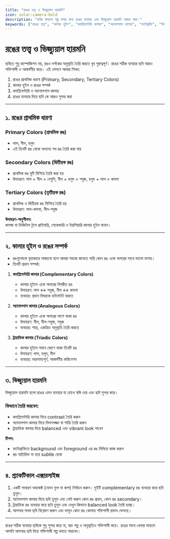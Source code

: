 ```yaml
---
title: "রঙের তত্ত্ব ও ভিজ্যুয়াল হারমনি"
icon: solar:camera-bold
description: "ছবির মাধ্যমে গল্প বলার জন্য রঙের ব্যবহার এবং ভিজ্যুয়াল হারমনি আয়ত্ত করা।"
keywords: ["রঙের তত্ত্ব", "কালার হুইল", "কমপ্লিমেন্টারি কালার", "অ্যানালগাস কালার", "ফটোগ্রাফি", "ভিজ্যুয়াল হারমনি"]
---
```


# রঙের তত্ত্ব ও ভিজ্যুয়াল হারমনি

ছবিতে শুধু কম্পোজিশন নয়, রঙও দর্শকের অনুভূতি তৈরি করতে খুব গুরুত্বপূর্ণ। রঙের সঠিক ব্যবহার ছবি আরও শক্তিশালী ও আকর্ষণীয় করে। এই লেসনে আমরা শিখব:

1. রঙের প্রাথমিক ধারণা (Primary, Secondary, Tertiary Colors)  
2. কালার হুইল ও রঙের সম্পর্ক  
3. কমপ্লিমেন্টারি ও অ্যানালগাস কালার  
4. রঙের ব্যবহার দিয়ে ছবি কে আরও সুন্দর করা  

---

## ১. রঙের প্রাথমিক ধারণা

### Primary Colors (প্রাথমিক রঙ)
- লাল, নীল, হলুদ  
- এই তিনটি রঙ থেকে অন্যান্য সব রঙ তৈরি করা যায়  

### Secondary Colors (দ্বিতীয়ক রঙ)
- প্রাথমিক রঙ দুটি মিশিয়ে তৈরি করা হয়  
- উদাহরণ: লাল + নীল = বেগুনি, নীল + হলুদ = সবুজ, হলুদ + লাল = কমলা  

### Tertiary Colors (তৃতীয়ক রঙ)
- প্রাথমিক ও দ্বিতীয়ক রঙ মিশিয়ে তৈরি হয়  
- উদাহরণ: লাল-কমলা, নীল-সবুজ  

**উদাহরণ-অনুশীলন:**  
কাগজ বা ডিজিটাল টুলে প্রাইমারি, সেকেন্ডারি ও টারশিয়ারি কালার হুইল বানান।  

---

## ২. কালার হুইল ও রঙের সম্পর্ক

- রঙগুলোকে বৃত্তাকারে সাজানো হলে আমরা সহজে জানতে পারি কোন রঙ একে অপরের সাথে ভালো মানায়।  
- তিনটি প্রধান সম্পর্ক:  

1. **কমপ্লিমেন্টারি কালার (Complementary Colors)**  
   - কালার হুইলে একে অপরের বিপরীত রঙ  
   - উদাহরণ: লাল ↔ সবুজ, নীল ↔ কমলা  
   - ব্যবহার: প্রধান বিষয়কে হাইলাইট করতে  

2. **অ্যানালগাস কালার (Analogous Colors)**  
   - কালার হুইলে একে অপরের পাশে থাকা রঙ  
   - উদাহরণ: নীল, নীল-সবুজ, সবুজ  
   - ব্যবহার: শান্ত, একত্রিত অনুভূতি তৈরি করতে  

3. **ট্রায়াডিক কালার (Triadic Colors)**  
   - কালার হুইলে সমান কোণে থাকা তিনটি রঙ  
   - উদাহরণ: লাল, হলুদ, নীল  
   - ব্যবহার: ভারসাম্যপূর্ণ, আকর্ষণীয় কম্বিনেশন  

---

## ৩. ভিজ্যুয়াল হারমনি

ভিজ্যুয়াল হারমনি হলো রঙের এমন ব্যবহার যা চোখে স্বস্তি দেয় এবং ছবি সুন্দর করে।  

### কিভাবে তৈরি করবেন:
- কমপ্লিমেন্টারি কালার দিয়ে contrast তৈরি করুন  
- অ্যানালগাস কালার দিয়ে মিলনসজ্জা বা শান্তি তৈরি করুন  
- ট্রায়াডিক কালার দিয়ে balanced এবং vibrant look পাবেন  

**টিপস:**  
- ফটোগ্রাফিতে background এবং foreground এর রঙ মিলিয়ে কাজ করুন  
- রঙ অতিরিক্ত না হয়ে subtle হোক  

---

## ৪. প্র্যাকটিকাল এক্সারসাইজ

1. একটি সাধারণ অবজেক্ট (যেমন ফুল বা কাপ) নির্বাচন করুন। দুইটি complementary রঙ ব্যবহার করে ছবি তুলুন।  
2. অ্যানালগাস কালার দিয়ে ছবি তুলুন এবং নোট করুন কোন রঙ প্রধান, কোন রঙ secondary।  
3. ট্রায়াডিক রঙ ব্যবহার করে ছবি তুলুন এবং দেখুন কিভাবে balanced look তৈরি হচ্ছে।  
4. আপনার সমস্ত ছবি বিশ্লেষণ করুন এবং ভাবুন কোন রঙ কোথায় শক্তিশালী প্রভাব ফেলছে।  

---

রঙের সঠিক ব্যবহার ছবিকে শুধু সুন্দর করে না, বরং গল্প ও অনুভূতিও শক্তিশালী করে। রঙের সাথে খেলার মাধ্যমে আপনি আপনার ছবি দিয়ে শক্তিশালী গল্প বলতে পারবেন।  
